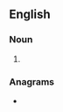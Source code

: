 ==English==

===Noun===
{{head|en|noun form}}

# {{plural of|punim|lang=en}}

===Anagrams===
* {{anagrams|en|a=imnpsu|sumpin'}}